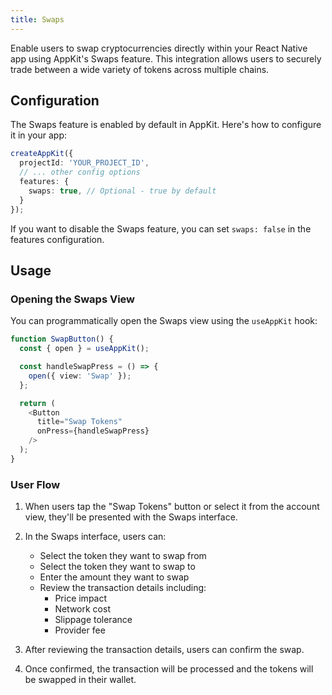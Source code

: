 ```yaml
---
title: Swaps
---
```


Enable users to swap cryptocurrencies directly within your React Native app using AppKit's Swaps feature. This integration allows users to securely trade between a wide variety of tokens across multiple chains.

## Configuration

The Swaps feature is enabled by default in AppKit. Here's how to configure it in your app:

```typescript {4-6}
createAppKit({
  projectId: 'YOUR_PROJECT_ID',
  // ... other config options
  features: {
    swaps: true, // Optional - true by default
  }
});
```

If you want to disable the Swaps feature, you can set `swaps: false` in the features configuration.

## Usage

### Opening the Swaps View

You can programmatically open the Swaps view using the `useAppKit` hook:

```typescript {2, 5}
function SwapButton() {
  const { open } = useAppKit();

  const handleSwapPress = () => {
    open({ view: 'Swap' });
  };

  return (
    <Button
      title="Swap Tokens"
      onPress={handleSwapPress}
    />
  );
}
```

### User Flow

1. When users tap the "Swap Tokens" button or select it from the account view, they'll be presented with the Swaps interface.

2. In the Swaps interface, users can:
   - Select the token they want to swap from
   - Select the token they want to swap to
   - Enter the amount they want to swap
   - Review the transaction details including:
     - Price impact
     - Network cost
     - Slippage tolerance
     - Provider fee

3. After reviewing the transaction details, users can confirm the swap.

4. Once confirmed, the transaction will be processed and the tokens will be swapped in their wallet. 
